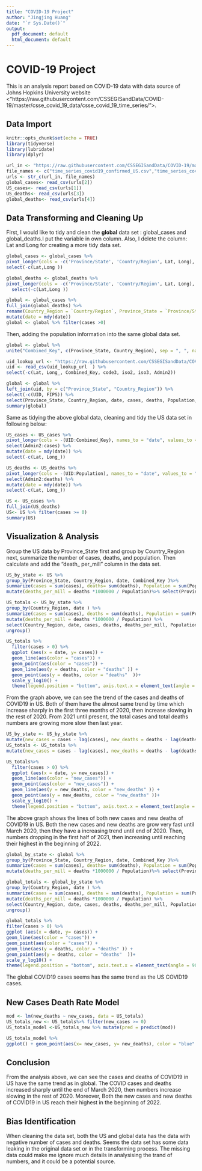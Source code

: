 ```yaml
---
title: "COVID-19 Project"
author: "Jingjing Huang"
date: "`r Sys.Date()`"
output:
  pdf_document: default
  html_document: default
---
```

# COVID-19 Project
This is an analysis report based on COVID-19 data with data source of Johns Hopkins University website <"https://raw.githubusercontent.com/CSSEGISandData/COVID-19/master/csse_covid_19_data/csse_covid_19_time_series/">.

## Data Import

```r
knitr::opts_chunk$set(echo = TRUE)
library(tidyverse)
library(lubridate)
library(dplyr)

url_in <- "https://raw.githubusercontent.com/CSSEGISandData/COVID-19/master/csse_covid_19_data/csse_covid_19_time_series/"
file_names <- c("time_series_covid19_confirmed_US.csv","time_series_covid19_confirmed_global.csv","time_series_covid19_deaths_US.csv","time_series_covid19_deaths_global.csv")
urls <- str_c(url_in, file_names)
global_cases<- read_csv(urls[2])
US_cases<- read_csv(urls[1])
US_deaths<- read_csv(urls[3])
global_deaths<- read_csv(urls[4])

```

## Data Transforming and Cleaning Up


First, I would like to tidy and clean the **global** data set : global_cases and global_deaths.I put the variable in own column. Also, I delete the column: Lat and Long for creating a more tidy data set. 

```r
global_cases <- global_cases %>%
pivot_longer(cols = -c('Province/State', 'Country/Region', Lat, Long), names_to = "date",values_to = "cases" ) %>%
select(-c(Lat,Long ))

global_deaths <- global_deaths %>%
pivot_longer(cols = -c('Province/State', 'Country/Region', Lat, Long), names_to = "date",values_to = "deaths" ) %>%
  select(-c(Lat,Long ))

global <- global_cases %>%
full_join(global_deaths) %>%
rename(Country_Region = `Country/Region`, Province_State = `Province/State`) %>%
mutate(date = mdy(date))
global <- global %>% filter(cases >0)

```

Then, adding the population information into the same global data set.
```r
global <- global %>%
unite("Combined_Key", c(Province_State, Country_Region), sep = ", ", na.rm = TRUE, remove = FALSE)

uid_lookup_url <- "https://raw.githubusercontent.com/CSSEGISandData/COVID-19/master/csse_covid_19_data/UID_ISO_FIPS_LookUp_Table.csv"
uid <- read_csv(uid_lookup_url  ) %>%
select(-c(Lat, Long_, Combined_Key, code3, iso2, iso3, Admin2))

global <- global %>%
left_join(uid, by = c("Province_State", "Country_Region")) %>%
select(-c(UID, FIPS)) %>%
select(Province_State, Country_Region, date, cases, deaths, Population, Combined_Key)
summary(global)
```

Same as tidying the above global data, cleaning and tidy the US data set in following below:

```r

US_cases <- US_cases %>%
pivot_longer(cols = -(UID:Combined_Key), names_to = "date", values_to = "cases") %>%
select(Admin2:cases) %>%
mutate(date = mdy(date)) %>%
select(-c(Lat, Long_))

US_deaths <- US_deaths %>%
pivot_longer(cols = -(UID:Population), names_to = "date", values_to = "deaths") %>%
select(Admin2:deaths) %>%
mutate(date = mdy(date)) %>%
select(-c(Lat, Long_))

US <- US_cases %>%
full_join(US_deaths)
US<- US %>% filter(cases >= 0)
summary(US)

```


## Visualization & Analysis

Group the US data by Province_State first and group by Country_Region next, summarize the number of cases, deaths, and population. Then calculate and add the "death_ per_mill" column in the data set.  
```r
US_by_state <- US %>%
group_by(Province_State, Country_Region, date, Combined_Key )%>%
summarize(cases = sum(cases), deaths= sum(deaths), Population = sum(Population  ))%>%
mutate(deaths_per_mill = deaths *1000000 / Population)%>% select(Province_State, Country_Region, date, cases, deaths, deaths_per_mill, Population, Combined_Key)

US_totals <- US_by_state %>%
group_by(Country_Region, date ) %>%
summarize(cases = sum(cases), deaths = sum(deaths), Population = sum(Population)) %>%
mutate(deaths_per_mill = deaths *1000000 / Population) %>%
select(Country_Region, date, cases, deaths, deaths_per_mill, Population) %>%
ungroup()

US_totals %>%
  filter(cases > 0) %>%
  ggplot (aes(x = date, y= cases)) + 
  geom_line(aes(color = "cases")) +
  geom_point(aes(color = "cases")) +
  geom_line(aes(y = deaths, color = "deaths" )) +
  geom_point(aes(y = deaths, color = "deaths"  ))+
  scale_y_log10() +
  theme(legend.position = "bottom", axis.text.x = element_text(angle = 90)) + labs(title = "COVID19 in US", y= NULL)
```
From the graph above, we can see the trend of the cases and deaths of COVID19 in US. Both of them have the almost same trend by time which increase sharply in the first three months of 2020, then increase slowing in the rest of 2020. From 2021 until present, the total cases and total deaths numbers are growing more slow then last year.


```r
US_by_state <- US_by_state %>%
mutate(new_cases = cases - lag(cases), new_deaths = deaths - lag(deaths))
US_totals <- US_totals %>%
mutate(new_cases = cases - lag(cases), new_deaths = deaths - lag(deaths))

US_totals%>%
  filter(cases > 0) %>%
  ggplot (aes(x = date, y= new_cases)) + 
  geom_line(aes(color = "new_cases")) +
  geom_point(aes(color = "new_cases")) +
  geom_line(aes(y = new_deaths, color = "new_deaths" )) +
  geom_point(aes(y = new_deaths, color = "new_deaths" ))+
  scale_y_log10() +
  theme(legend.position = "bottom", axis.text.x = element_text(angle = 90)) + labs(title = "COVID19 in US", y= NULL)

```
The above graph shows the lines of both new cases and new deaths of COVID19 in US. Both the new cases and new deaths are grow very fast until March 2020, then they have a increasing trend until end of 2020. Then, numbers dropping in the first half of 2021, then increasing until reaching their highest in the beginning of 2022.

```r
global_by_state <- global %>%
group_by(Province_State, Country_Region, date, Combined_Key )%>%
summarize(cases = sum(cases), deaths= sum(deaths), Population = sum(Population  ))%>%
mutate(deaths_per_mill = deaths *1000000 / Population)%>% select(Province_State, Country_Region, date, cases, deaths, deaths_per_mill, Population, Combined_Key)

global_totals <- global_by_state %>%
group_by(Country_Region, date ) %>%
summarize(cases = sum(cases), deaths = sum(deaths), Population = sum(Population)) %>%
mutate(deaths_per_mill = deaths *1000000 / Population) %>%
select(Country_Region, date, cases, deaths, deaths_per_mill, Population) %>%
ungroup()

global_totals %>%
filter(cases > 0) %>%
ggplot (aes(x = date, y= cases)) +
geom_line(aes(color = "cases")) +
geom_point(aes(color = "cases")) +
geom_line(aes(y = deaths, color = "deaths" )) +
geom_point(aes(y = deaths, color = "deaths"  ))+
scale_y_log10() +
theme(legend.position = "bottom", axis.text.x = element_text(angle = 90)) + labs(title = "COVID19 in Global", y= NULL)

```
The global COVID19 cases seems has the same trend as the US COVID19 cases.

## New Cases Death Rate Model
```r
mod <- lm(new_deaths ~ new_cases, data = US_totals)
US_totals_new <- US_totals%>% filter(new_cases >= 0)
US_totals_model <-US_totals_new %>% mutate(pred = predict(mod))

US_totals_model %>%
ggplot() + geom_point(aes(x= new_cases, y= new_deaths), color = "blue" ) + geom_point(aes(x= new_cases, y= pred ), color= "red") +labs(title = "US New Cases Death-Rate Model", y= NULL)

```

## Conclusion

From the analysis above, we can see the cases and deaths of COVID19 in US have the same trend as in global. The COVID cases and deaths increased sharply until the end of March 2020, then numbers increase slowing in the rest of 2020. Moreover, Both the new cases and new deaths of COVID19 in US reach their highest in the beginning of 2022.

## Bias Identification
When cleaning the data set, both the US and global data has the data with negative number of cases and deaths. Seems the data set has some data leaking in the original data set or in the transforming process. The missing data could make me ignore much details in analysising the trand of numbers, and it could be a potential source.

